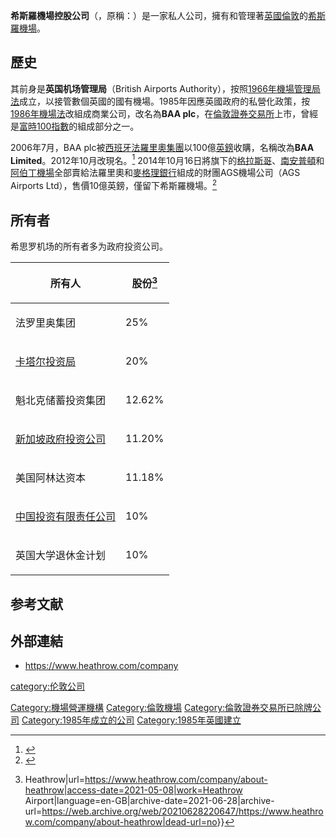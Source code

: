 {{noteTA
|T=zh-hans:希斯罗机场控股公司;zh-hant:希斯羅機場控股公司;zh-hk:希斯路機場控股公司;zh-mo:希斯路機場控股公司;zh-tw:希斯洛機場控股公司;
|1=zh-hans:希斯罗;zh-hant:希斯羅;zh-hk:希斯路;zh-mo:希斯路;zh-tw:希斯洛;
}}
{{Infobox company
| logo = [[File:Heathrow_Logo_2013.svg|250px]]
| name = 希斯羅機場控股公司<br>Heathrow Airport Holdings Ltd.
| type = [[私人公司|私人公司]]
| foundation = 1985年12月14日（BAA PLC）
| location = 英國[[豪恩斯洛區|豪恩斯洛區]][[希斯羅機場|希斯羅機場]]
| owner =  FGP Topco Limited
| key_people = John Holland-Kaye（CEO）<br /> [[Nigel_Rudd|Sir Nigel Rudd]]（董事長）
| industry = 運輸
| products = 機場運營和服務
| revenue = £27.65億（2015）
| operating_income = 
| net_income =
| num_employees = 6500（2016）
| parent =
| subsid = [[希斯羅機場|希斯羅機場]]
| homepage = [https://www.heathrow.com/company heathrow.com/company]
| footnotes =
}}
'''希斯羅機場控股公司'''（{{lang-en|Heathrow Airport Holdings Limited}}，原稱：{{lang|la|BAA}}）是一家私人公司，擁有和管理著[[英國|英國]][[倫敦|倫敦]]的[[希斯羅機場|希斯羅機場]]。

== 歷史 ==
其前身是'''英国机场管理局'''（British Airports Authority），按照[[1966年機場管理局法|1966年機場管理局法]]成立，以接管數個英國的國有機場。1985年因應英國政府的私營化政策，按[[1986年機場法|1986年機場法]]改組成商業公司，改名為'''BAA plc'''，在[[倫敦證券交易所|倫敦證券交易所]]上市，曾經是[[富時100指數|富時100指數]]的組成部分之一。

2006年7月，BAA plc被[[西班牙|西班牙]][[法羅里奧集團|法羅里奧集團]]以100億[[英鎊|英鎊]]收購，名稱改為'''BAA Limited'''。2012年10月改現名。<ref>{{cite web |url=http://www.baa.com/investor-centre/debt-information/debt-summary/debt-in-the-group%27s-structure |title=Debt in the Group's structure |year=2012 |publisher=Heathrow Airport Holdings Limited |accessdate=5 November 2012 |archive-date=2013-01-18 |archive-url=https://web.archive.org/web/20130118210728/http://www.baa.com/investor-centre/debt-information/debt-summary/debt-in-the-group%27s-structure |dead-url=yes }}</ref> 2014年10月16日將旗下的[[格拉斯哥機場|格拉斯哥]]、[[南安普頓機場|南安普頓]]和[[阿伯丁機場|阿伯丁機場]]全部賣給法羅里奧和[[麥格理銀行|麥格理銀行]]組成的財團AGS機場公司（AGS Airports Ltd），售價10億英鎊，僅留下希斯羅機場。<ref>{{cite news |date=16 October 2014 |title=Aberdeen, Glasgow and Southampton airports sold in £1bn deal |url=http://www.bbc.co.uk/news/uk-scotland-29650438 |newspaper=BBC News |accessdate=20 October 2014 |archive-date=2020-11-23 |archive-url=https://web.archive.org/web/20201123191045/https://www.bbc.co.uk/news/uk-scotland-29650438 |dead-url=no }}</ref>

== 所有者 ==
希思罗机场的所有者多为政府投资公司。
{| class="wikitable"
!所有人
!股份<ref>{{Cite web|title=About Heathrow {{!}} Heathrow|url=https://www.heathrow.com/company/about-heathrow|access-date=2021-05-08|work=Heathrow Airport|language=en-GB|archive-date=2021-06-28|archive-url=https://web.archive.org/web/20210628220647/https://www.heathrow.com/company/about-heathrow|dead-url=no}}</ref>
|-
|法罗里奥集团
|25%
|-
|[[卡塔尔投资局|卡塔尔投资局]]
|20%
|-
|魁北克储蓄投资集团
|12.62%
|-
|[[新加坡政府投资公司|新加坡政府投资公司]]
|11.20%
|-
|美国阿林达资本
|11.18%
|-
|[[中国投资有限责任公司|中国投资有限责任公司]]
|10%
|-
|英国大学退休金计划
|10%
|}

==参考文献==
{{reflist}}

==外部連結==
*https://www.heathrow.com/company {{Wayback|url=https://www.heathrow.com/company |date=20210224155026 }}
{{希思罗机场}}
[[Category:機場營運機構|Category:機場營運機構]]
[[Category:倫敦機場|Category:倫敦機場]]
[[Category:倫敦證券交易所已除牌公司|Category:倫敦證券交易所已除牌公司]]
[[category:伦敦公司|category:伦敦公司]]
[[Category:1985年成立的公司|Category:1985年成立的公司]]
[[Category:1985年英國建立|Category:1985年英國建立]]